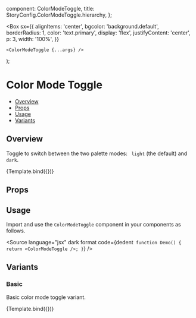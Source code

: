 
  component: ColorModeToggle,
  title: StoryConfig.ColorModeToggle.hierarchy,
};

<Meta title={meta.title} component={meta.component} />

  <Box
    sx={{
      alignItems: 'center',
      bgcolor: 'background.default',
      borderRadius: 1,
      color: 'text.primary',
      display: 'flex',
      justifyContent: 'center',
      p: 3,
      width: '100%',
    }}
  >
    <ColorModeToggle {...args} />
  </Box>
);

# Color Mode Toggle

- [Overview](#overview)
- [Props](#props)
- [Usage](#usage)
- [Variants](#variants)

## Overview

Toggle to switch between the two palette modes: ` light` (the default) and `dark`.

<Canvas>
  <Story name="Overview" args={{}}>
    {Template.bind({})}
  </Story>
</Canvas>

## Props

<ArgsTable story="Overview" />

## Usage

Import and use the `ColorModeToggle` component in your components as follows.

<Source
  language="jsx"
  dark
  format
  code={dedent`
function Demo() {
  return <ColorModeToggle />;
}`}
/>

## Variants

### Basic

Basic color mode toggle variant.

<Canvas>
  <Story name="Basic" args={{}}>
    {Template.bind({})}
  </Story>
</Canvas>
